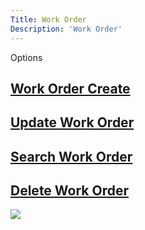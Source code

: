 ```yaml
---
Title: Work Order
Description: 'Work Order'
---
```


Options 
## <a href="Work Order Create.mdx">Work Order Create</a> 
## <a href="Work Order Update.mdx">Update Work Order</a> 
## <a href="Work Order Search.mdx">Search Work Order</a> 
## <a href="Work Order Order.mdx">Delete Work Order</a> 


<img  src="/images/Work-Order/WorkOrder-Create.gif">
